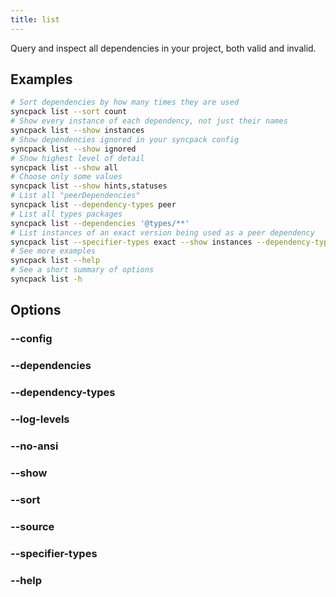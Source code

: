 ```yaml
---
title: list
---
```



Query and inspect all dependencies in your project, both valid and invalid.

## Examples

```bash
# Sort dependencies by how many times they are used
syncpack list --sort count
# Show every instance of each dependency, not just their names
syncpack list --show instances
# Show dependencies ignored in your syncpack config
syncpack list --show ignored
# Show highest level of detail
syncpack list --show all
# Choose only some values
syncpack list --show hints,statuses
# List all "peerDependencies"
syncpack list --dependency-types peer
# List all types packages
syncpack list --dependencies '@types/**'
# List instances of an exact version being used as a peer dependency
syncpack list --specifier-types exact --show instances --dependency-types peer
# See more examples
syncpack list --help
# See a short summary of options
syncpack list -h
```

## Options

<QuoteFilters />

### --config <Badge text="<file-path>" />

<ConfigOption command="list" />

### --dependencies <Badge text="<dependency-name-pattern>" />

<DependenciesOption command="list" />

### --dependency-types <Badge text="<comma-separated-dependency-type-names>" />

<DependencyTypesOption command="list" />

### --log-levels <Badge text="<comma-separated-log-level-names>" />

<LogLevelsOption command="list" />

### --no-ansi

<NoAnsiOption command="list" />

### --show <Badge text="<comma-separated-detail-names>" />

<ShowOption command="list" />

### --sort <Badge text="<choice>" />

<SortOption command="list" />

### --source <Badge text="<file-pattern>" />

<SourceOption command="list" />

### --specifier-types <Badge text="<comma-separated-specifier-type-names>" />

<SpecifierTypesOption command="list" />

### --help

<HelpOption command="list" />
